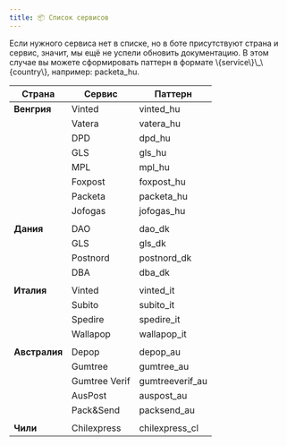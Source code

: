 ```yaml
---
title: 📦 Список сервисов
---
```


<Note type="warning" title="Note">
  Если нужного сервиса нет в списке, но в боте присутствуют страна и сервис, значит, мы ещё не успели обновить документацию. В этом случае вы можете сформировать паттерн в формате \{service\}\_\{country\}, например: packeta_hu.
</Note>

| **Страна**    | **Сервис**        | **Паттерн**                                     |
|---------------|-------------------|-------------------------------------------------|
| **Венгрия**   | Vinted            | vinted_hu                                       |
|               | Vatera            | vatera_hu                                       |
|               | DPD               | dpd_hu                                          |
|               | GLS               | gls_hu                                          |
|               | MPL               | mpl_hu                                          |
|               | Foxpost           | foxpost_hu                                      |
|               | Packeta           | packeta_hu                                      |
|               | Jofogas           | jofogas_hu                                      |
|               |                   |                                                 |
| **Дания**     | DAO               | dao_dk                                          |
|               | GLS               | gls_dk                                          |
|               | Postnord          | postnord_dk                                     |
|               | DBA               | dba_dk                                          |
|               |                   |                                                 |
| **Италия**    | Vinted            | vinted_it                                       |
|               | Subito            | subito_it                                       |
|               | Spedire           | spedire_it                                      |
|               | Wallapop          | wallapop_it                                     |
|               |                   |                                                 |
| **Австралия** | Depop             | depop_au                                        |
|               | Gumtree           | gumtree_au                                      |
|               | Gumtree Verif     | gumtreeverif_au                                 |
|               | AusPost           | auspost_au                                      |
|               | Pack&Send         | packsend_au                                     |
|               |                   |                                                 |
| **Чили**      | Chilexpress       | chilexpress_cl                                  |